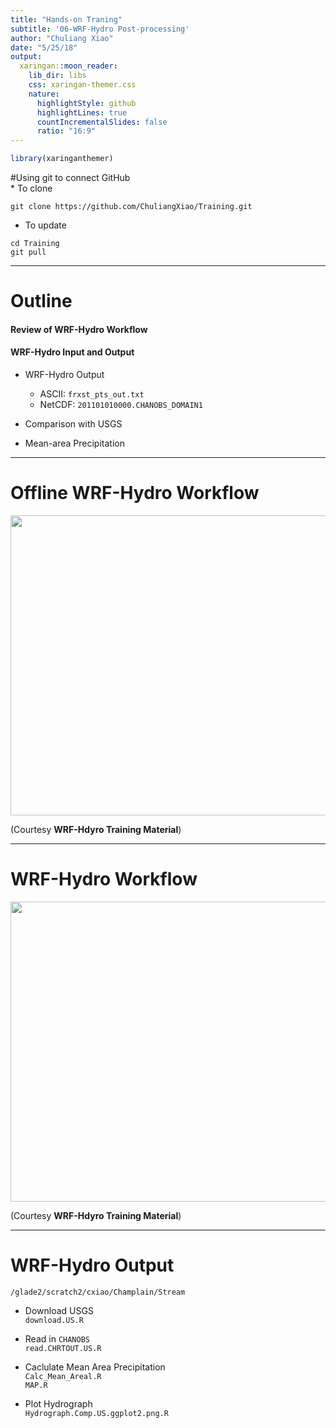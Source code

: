 ```yaml
---
title: "Hands-on Traning"
subtitle: '06-WRF-Hydro Post-processing'
author: "Chuliang Xiao"
date: "5/25/18"
output:
  xaringan::moon_reader:
    lib_dir: libs
    css: xaringan-themer.css
    nature:
      highlightStyle: github
      highlightLines: true
      countIncrementalSlides: false
      ratio: "16:9"
---
```


```r
library(xaringanthemer)
```

#Using git to connect GitHub  
* To clone  
```git
git clone https://github.com/ChuliangXiao/Training.git
```

* To update 
```git
cd Training
git pull
```
---

# Outline
 
#### Review of WRF-Hydro Workflow 

#### WRF-Hydro Input and Output
* WRF-Hydro Output  
    + ASCII: `frxst_pts_out.txt`   
    + NetCDF: `201101010000.CHANOBS_DOMAIN1`   

* Comparison with USGS 

* Mean-area Precipitation  

---

# Offline WRF-Hydro Workflow    
<div align="center">
<img src="WRF-Hydro-Workflow.png" width=800 height=480>
</div>
(Courtesy **WRF-Hdyro Training Material**) 

---

# WRF-Hydro Workflow  
<div align="center">
<img src="WRF-Hydro-Workflow-Executable.png" width=800 height=480>
</div>
(Courtesy **WRF-Hdyro Training Material**) 

---



# WRF-Hydro Output  
```
/glade2/scratch2/cxiao/Champlain/Stream
```

* Download USGS  
`download.US.R`  

* Read in `CHANOBS`  
`read.CHRTOUT.US.R`  

* Caclulate Mean Area Precipitation  
`Calc_Mean_Areal.R`  
`MAP.R`  

* Plot Hydrograph  
`Hydrograph.Comp.US.ggplot2.png.R`  

